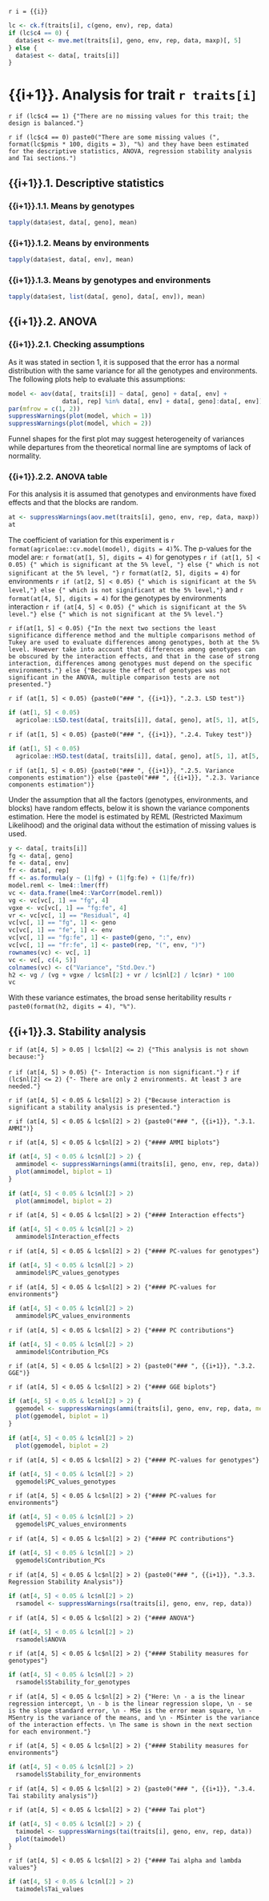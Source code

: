 `r i = {{i}}`

```r
lc <- ck.f(traits[i], c(geno, env), rep, data)
if (lc$c4 == 0) {
  data$est <- mve.met(traits[i], geno, env, rep, data, maxp)[, 5]
} else {
  data$est <- data[, traits[i]]
}
```
    
# {{i+1}}. Analysis for trait `r traits[i]`

`r if (lc$c4 == 1) {"There are no missing values for this trait; the design is balanced."}`

`r if (lc$c4 == 0) paste0("There are some missing values (", format(lc$pmis * 100, digits = 3), "%) and they have been estimated for the descriptive statistics, ANOVA, regression stability analysis and Tai sections.")`

## {{i+1}}.1. Descriptive statistics

### {{i+1}}.1.1. Means by genotypes

```r
tapply(data$est, data[, geno], mean)
```

### {{i+1}}.1.2. Means by environments

```r
tapply(data$est, data[, env], mean)
```

### {{i+1}}.1.3. Means by genotypes and environments

```r
tapply(data$est, list(data[, geno], data[, env]), mean)
```

## {{i+1}}.2. ANOVA

### {{i+1}}.2.1. Checking assumptions

As it was stated in section 1, it is supposed that the error has a normal distribution with the same variance for all the genotypes and environments. The following plots help to evaluate this assumptions:

```r
model <- aov(data[, traits[i]] ~ data[, geno] + data[, env] +
               data[, rep] %in% data[, env] + data[, geno]:data[, env])
par(mfrow = c(1, 2))
suppressWarnings(plot(model, which = 1))
suppressWarnings(plot(model, which = 2))
```

Funnel shapes for the first plot may suggest heterogeneity of variances while departures from the theoretical normal line are symptoms of lack of normality.

### {{i+1}}.2.2. ANOVA table

For this analysis it is assumed that genotypes and environments have fixed effects and that the blocks are random.

```r
at <- suppressWarnings(aov.met(traits[i], geno, env, rep, data, maxp))
at
```

The coefficient of variation for this experiment is `r format(agricolae::cv.model(model), digits = 4)`%. The p-values for the model are: `r format(at[1, 5], digits = 4)` for genotypes `r if (at[1, 5] < 0.05) {" which is significant at the 5% level, "} else {" which is not significant at the 5% level, "}` `r format(at[2, 5], digits = 4)` for environments `r if (at[2, 5] < 0.05) {" which is significant at the 5% level,"} else {" which is not significant at the 5% level,"}` and `r format(at[4, 5], digits = 4)` for the genotypes by environments interaction `r if (at[4, 5] < 0.05) {" which is significant at the 5% level."} else {" which is not significant at the 5% level."}`

`r if(at[1, 5] < 0.05) {"In the next two sections the least significance difference method and the multiple comparisons method of Tukey are used to evaluate differences among genotypes, both at the 5% level. However take into account that differences among genotypes can be obscured by the interaction effects, and that in the case of strong interaction, differences among genotypes must depend on the specific environments."} else {"Because the effect of genotypes was not significant in the ANOVA, multiple comparison tests are not presented."}`

`r if (at[1, 5] < 0.05) {paste0("### ", {{i+1}}, ".2.3. LSD test")}`

```r
if (at[1, 5] < 0.05)
  agricolae::LSD.test(data[, traits[i]], data[, geno], at[5, 1], at[5, 3])$groups
```

`r if (at[1, 5] < 0.05) {paste0("### ", {{i+1}}, ".2.4. Tukey test")}`

```r
if (at[1, 5] < 0.05)
  agricolae::HSD.test(data[, traits[i]], data[, geno], at[5, 1], at[5, 3])$groups
```

`r if (at[1, 5] < 0.05) {paste0("### ", {{i+1}}, ".2.5. Variance components estimation")} else {paste0("### ", {{i+1}}, ".2.3. Variance components estimation")}`

Under the assumption that all the factors (genotypes, environments, and blocks) have random effects, below it is shown the variance components estimation. Here the model is estimated by REML (Restricted Maximum Likelihood) and the original data without the estimation of missing values is used.

```r
y <- data[, traits[i]]
fg <- data[, geno]
fe <- data[, env]
fr <- data[, rep]
ff <- as.formula(y ~ (1|fg) + (1|fg:fe) + (1|fe/fr))
model.reml <- lme4::lmer(ff)
vc <- data.frame(lme4::VarCorr(model.reml))
vg <- vc[vc[, 1] == "fg", 4]
vgxe <- vc[vc[, 1] == "fg:fe", 4]
vr <- vc[vc[, 1] == "Residual", 4]
vc[vc[, 1] == "fg", 1] <- geno
vc[vc[, 1] == "fe", 1] <- env
vc[vc[, 1] == "fg:fe", 1] <- paste0(geno, ":", env)
vc[vc[, 1] == "fr:fe", 1] <- paste0(rep, "(", env, ")")
rownames(vc) <- vc[, 1]
vc <- vc[, c(4, 5)]
colnames(vc) <- c("Variance", "Std.Dev.")
h2 <- vg / (vg + vgxe / lc$nl[2] + vr / lc$nl[2] / lc$nr) * 100
vc
```

With these variance estimates, the broad sense heritability results `r paste0(format(h2, digits = 4), "%")`.

## {{i+1}}.3. Stability analysis

`r if (at[4, 5] > 0.05 | lc$nl[2] <= 2) {"This analysis is not shown because:"}`

`r if (at[4, 5] > 0.05) {"- Interaction is non significant."}`
`r if (lc$nl[2] <= 2) {"- There are only 2 environments. At least 3 are needed."}`

`r if (at[4, 5] < 0.05 & lc$nl[2] > 2) {"Because interaction is significant a stability analysis is presented."}`

`r if (at[4, 5] < 0.05 & lc$nl[2] > 2) {paste0("### ", {{i+1}}, ".3.1. AMMI")}`

`r if (at[4, 5] < 0.05 & lc$nl[2] > 2) {"#### AMMI biplots"}`

```r
if (at[4, 5] < 0.05 & lc$nl[2] > 2) {
  ammimodel <- suppressWarnings(ammi(traits[i], geno, env, rep, data))
  plot(ammimodel, biplot = 1)
}
```

```r
if (at[4, 5] < 0.05 & lc$nl[2] > 2)
  plot(ammimodel, biplot = 2)
```

`r if (at[4, 5] < 0.05 & lc$nl[2] > 2) {"#### Interaction effects"}`
```r
if (at[4, 5] < 0.05 & lc$nl[2] > 2)
  ammimodel$Interaction_effects
```

`r if (at[4, 5] < 0.05 & lc$nl[2] > 2) {"#### PC-values for genotypes"}`

```r
if (at[4, 5] < 0.05 & lc$nl[2] > 2)
  ammimodel$PC_values_genotypes
```

`r if (at[4, 5] < 0.05 & lc$nl[2] > 2) {"#### PC-values for environments"}`

```r
if (at[4, 5] < 0.05 & lc$nl[2] > 2)
  ammimodel$PC_values_environments
```

`r if (at[4, 5] < 0.05 & lc$nl[2] > 2) {"#### PC contributions"}`

```r
if (at[4, 5] < 0.05 & lc$nl[2] > 2)
  ammimodel$Contribution_PCs
```

`r if (at[4, 5] < 0.05 & lc$nl[2] > 2) {paste0("### ", {{i+1}}, ".3.2. GGE")}`

`r if (at[4, 5] < 0.05 & lc$nl[2] > 2) {"#### GGE biplots"}`

```r
if (at[4, 5] < 0.05 & lc$nl[2] > 2) {
  ggemodel <- suppressWarnings(ammi(traits[i], geno, env, rep, data, method = "gge"))
  plot(ggemodel, biplot = 1)
}
```

```r
if (at[4, 5] < 0.05 & lc$nl[2] > 2)
  plot(ggemodel, biplot = 2)
```

`r if (at[4, 5] < 0.05 & lc$nl[2] > 2) {"#### PC-values for genotypes"}`

```r
if (at[4, 5] < 0.05 & lc$nl[2] > 2)
  ggemodel$PC_values_genotypes
```

`r if (at[4, 5] < 0.05 & lc$nl[2] > 2) {"#### PC-values for environments"}`

```r
if (at[4, 5] < 0.05 & lc$nl[2] > 2)
  ggemodel$PC_values_environments
```

`r if (at[4, 5] < 0.05 & lc$nl[2] > 2) {"#### PC contributions"}`

```r
if (at[4, 5] < 0.05 & lc$nl[2] > 2)
  ggemodel$Contribution_PCs
```

`r if (at[4, 5] < 0.05 & lc$nl[2] > 2) {paste0("### ", {{i+1}}, ".3.3. Regression Stability Analysis")}`

```r
if (at[4, 5] < 0.05 & lc$nl[2] > 2)
  rsamodel <- suppressWarnings(rsa(traits[i], geno, env, rep, data))
```

`r if (at[4, 5] < 0.05 & lc$nl[2] > 2) {"#### ANOVA"}`

```r
if (at[4, 5] < 0.05 & lc$nl[2] > 2)
  rsamodel$ANOVA
```

`r if (at[4, 5] < 0.05 & lc$nl[2] > 2) {"#### Stability measures for genotypes"}`

```r
if (at[4, 5] < 0.05 & lc$nl[2] > 2)
  rsamodel$Stability_for_genotypes
```

`r if (at[4, 5] < 0.05 & lc$nl[2] > 2) {"Here: \n
- a is the linear regression intercept, \n
- b is the linear regression slope, \n
- se is the slope standard error, \n
- MSe is the error mean square, \n
- MSentry is the variance of the means, and \n
- MSinter is the variance of the interaction effects. \n
The same is shown in the next section for each environment."}`

`r if (at[4, 5] < 0.05 & lc$nl[2] > 2) {"#### Stability measures for environments"}`

```r
if (at[4, 5] < 0.05 & lc$nl[2] > 2)
  rsamodel$Stability_for_environments
```

`r if (at[4, 5] < 0.05 & lc$nl[2] > 2) {paste0("### ", {{i+1}}, ".3.4. Tai stability analysis")}`

`r if (at[4, 5] < 0.05 & lc$nl[2] > 2) {"#### Tai plot"}`

```r
if (at[4, 5] < 0.05 & lc$nl[2] > 2) {
  taimodel <- suppressWarnings(tai(traits[i], geno, env, rep, data))
  plot(taimodel)
}
```

`r if (at[4, 5] < 0.05 & lc$nl[2] > 2) {"#### Tai alpha and lambda values"}`

```r
if (at[4, 5] < 0.05 & lc$nl[2] > 2)
  taimodel$Tai_values
```
